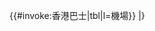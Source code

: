 {{一般巴士表格/head|header=機場快綫穿梭|bgcolor=#007881|fontcolor=white|}}
{{#invoke:香港巴士|tbl|l=機場}}
|}<noinclude>
{{Documentation}}
{{香港公共汽車路線格式模板}}
</noinclude>